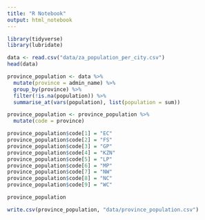 ```yaml
---
title: "R Notebook"
output: html_notebook
---
```


```r
library(tidyverse)
library(lubridate)
```

```r
data <- read.csv("data/za_population_per_city.csv")
head(data)
```
```r
province_population <- data %>%
  mutate(province = admin_name) %>%
  group_by(province) %>%
  filter(!is.na(population)) %>%
  summarise_at(vars(population), list(population = sum))

province_population <- province_population %>%
  mutate(code = province)

province_population$code[1] = "EC"
province_population$code[2] = "FS"
province_population$code[3] = "GP"
province_population$code[4] = "KZN"
province_population$code[5] = "LP"
province_population$code[6] = "MP"
province_population$code[7] = "NW"
province_population$code[8] = "NC"
province_population$code[9] = "WC"

province_population

write.csv(province_population, "data/province_population.csv")
```


